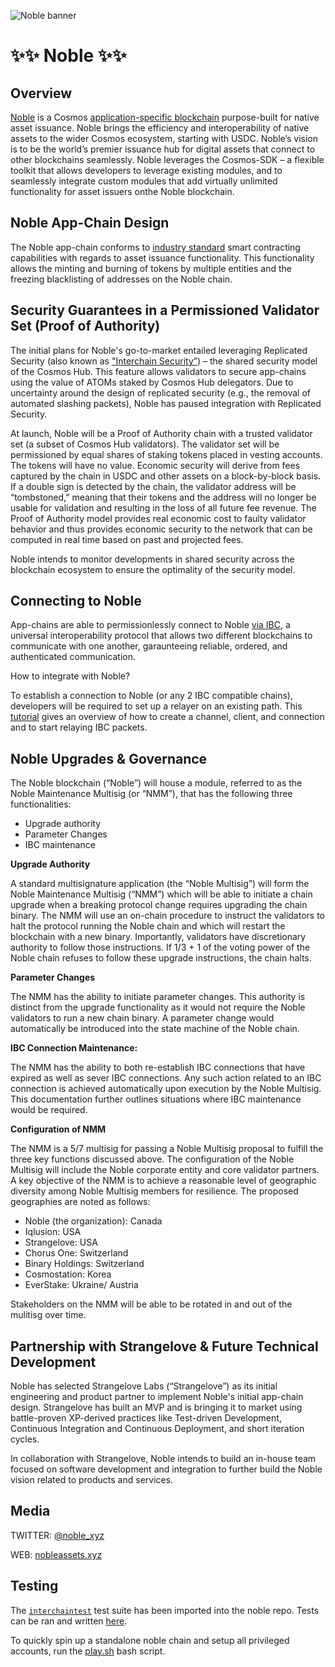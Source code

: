 ![Noble banner](https://raw.githubusercontent.com/strangelove-ventures/noble-networks/main/Twitter_Banner.png)
# ✨✨ Noble ✨✨

## Overview

[Noble](https://nobleassets.xyz/) is a Cosmos [application-specific blockchain](https://docs.cosmos.network/v0.46/intro/why-app-specific.html) purpose-built for native asset issuance. Noble brings the efficiency and interoperability of native assets to the wider Cosmos ecosystem, starting with USDC. Noble’s vision is to be the world’s premier issuance hub for digital assets that connect to other blockchains seamlessly. Noble leverages the Cosmos-SDK – a flexible toolkit that allows developers to leverage existing modules, and to seamlessly integrate custom modules that add virtually unlimited functionality for asset issuers onthe Noble blockchain.

## Noble App-Chain Design 

The Noble app-chain conforms to [industry standard](https://github.com/centrehq/centre-tokens/blob/master/doc/tokendesign.md) smart contracting capabilities with regards to asset issuance functionality. This functionality allows the minting and burning of tokens by multiple entities and the freezing blacklisting of addresses on the Noble chain.

## Security Guarantees in a Permissioned Validator Set (Proof of Authority) 

The initial plans for Noble's go-to-market entailed leveraging Replicated Security (also known as ["Interchain Security”](https://github.com/cosmos/interchain-security)) – the shared security model of the Cosmos Hub. This feature allows validators to secure app-chains using the value of ATOMs staked by Cosmos Hub delegators. Due to uncertainty around the design of replicated security (e.g., the removal of automated slashing packets), Noble has paused integration with Replicated Security. 

At launch, Noble will be a Proof of Authority chain with a trusted validator set (a subset of Cosmos Hub validators). The validator set will be permissioned by equal shares of staking tokens placed in vesting accounts. The tokens will have no value. Economic security will derive from fees captured by the chain in USDC and other assets on a block-by-block basis. If a double sign is detected by the chain, the validator address will be “tombstoned,” meaning that their tokens and the address will no longer be usable for validation and resulting in the loss of all future fee revenue. The Proof of Authority model provides real economic cost to faulty validator behavior and thus provides economic security to the network that can be computed in real time based on past and projected fees.

Noble intends to monitor developments in shared security across the blockchain ecosystem to ensure the optimality of the security model.

## Connecting to Noble

App-chains are able to permissionlessly connect to Noble [via IBC](https://medium.com/the-interchain-foundation/eli5-what-is-ibc-def44d7b5b4c), a universal interoperability protocol that allows two different blockchains to communicate with one another, garaunteeing reliable, ordered, and authenticated communication.

How to integrate with Noble? 

To establish a connection to Noble (or any 2 IBC compatible chains), developers will be required to set up a relayer on an existing path. This [tutorial](https://github.com/cosmos/relayer/blob/main/docs/create-path-across-chain.md) gives an overview of how to create a channel, client, and connection and to start relaying IBC packets.

## Noble Upgrades & Governance

The Noble blockchain (“Noble”) will house a module, referred to as the Noble Maintenance Multisig (or “NMM”), that has the following three functionalities:

- Upgrade authority
- Parameter Changes
- IBC maintenance

**Upgrade Authority** 

A standard multisignature application (the “Noble Multisig”) will form the Noble Maintenance Multisig (“NMM”) which will be able to initiate a chain upgrade when a breaking protocol change requires upgrading the chain binary. The NMM will use an on-chain procedure to instruct the validators to halt the protocol running the Noble chain and which will restart the blockchain with a new binary. Importantly, validators have discretionary authority to follow those instructions. If 1/3 + 1 of the voting power of the Noble chain refuses to follow these upgrade instructions, the chain halts.

**Parameter Changes**

The NMM has the ability to initiate parameter changes. This authority is distinct from the upgrade functionality as it would not require the Noble validators to run a new chain binary. A parameter change would automatically be introduced into the state machine of the Noble chain.

**IBC Connection Maintenance:**

The NMM has the ability to both re-establish IBC connections that have expired as well as sever IBC connections. Any such action related to an IBC connection is achieved automatically upon execution by the Noble Multisig. This documentation further outlines situations where IBC maintenance would be required.

**Configuration of NMM** 

The NMM is a 5/7 multisig for passing a Noble Multisig proposal to fulfill the three key functions discussed above. The configuration of the Noble Multisig will include the Noble corporate entity and core validator partners. A key objective of the NMM is to achieve a reasonable level of geographic diversity among Noble Multisig members for resilience. The proposed geographies are noted as follows:

- Noble (the organization): Canada 
- Iqlusion: USA 
- Strangelove: USA 
- Chorus One: Switzerland
- Binary Holdings: Switzerland 
- Cosmostation: Korea  
- EverStake: Ukraine/ Austria 

Stakeholders on the NMM will be able to be rotated in and out of the mulitisg over time. 

## Partnership with Strangelove & Future Technical Development

Noble has selected Strangelove Labs (“Strangelove”) as its initial engineering and product partner to implement Noble's initial app-chain design. Strangelove has built an MVP and is bringing it to market using battle-proven XP-derived practices like Test-driven Development, Continuous Integration and Continuous Deployment, and short iteration cycles.

In collaboration with Strangelove, Noble intends to build an in-house team focused on software development and integration to further build the Noble vision related to products and services.

## Media

TWITTER: [@noble_xyz](https://twitter.com/noble_xyz/)

WEB: [nobleassets.xyz](https://nobleassets.xyz/)

## Testing

The [`interchaintest`](https://github.com/strangelove-ventures/interchaintest) test suite has been imported into the noble repo. Tests can be ran and written [here](./interchaintest/).

To quickly spin up a standalone noble chain and setup all privileged accounts, run the [play.sh](play.sh) bash script.